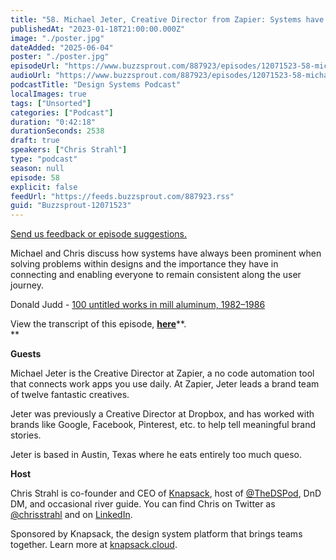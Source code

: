 ```yaml
---
title: "58. Michael Jeter, Creative Director from Zapier: Systems have always been a part of solving design problems"
publishedAt: "2023-01-18T21:00:00.000Z"
image: "./poster.jpg"
dateAdded: "2025-06-04"
poster: "./poster.jpg"
episodeUrl: "https://www.buzzsprout.com/887923/episodes/12071523-58-michael-jeter-creative-director-from-zapier-systems-have-always-been-a-part-of-solving-design-problems.mp3"
audioUrl: "https://www.buzzsprout.com/887923/episodes/12071523-58-michael-jeter-creative-director-from-zapier-systems-have-always-been-a-part-of-solving-design-problems.mp3"
podcastTitle: "Design Systems Podcast"
localImages: true
tags: ["Unsorted"]
categories: ["Podcast"]
duration: "0:42:18"
durationSeconds: 2538
draft: true
speakers: ["Chris Strahl"]
type: "podcast"
season: null
episode: 58
explicit: false
feedUrl: "https://feeds.buzzsprout.com/887923.rss"
guid: "Buzzsprout-12071523"
---
```

[Send us feedback or episode suggestions.](https://www.buzzsprout.com/twilio/text_messages/887923/open_sms)

Michael and Chris discuss how systems have always been prominent when solving problems within designs and the importance they have in connecting and enabling everyone to remain consistent along the user journey. 

Donald Judd - [100 untitled works in mill aluminum, 1982–1986](https://vimeo.com/466015323)

View the transcript of this episode, [**here**](https://docs.google.com/document/d/1sh3x8zPOjaTKZX6au2V8q1OOWjy6maG7/edit)**.  
**  

**Guests**

Michael Jeter is the Creative Director at Zapier, a no code automation tool that connects work apps you use daily. At Zapier, Jeter leads a brand team of twelve fantastic creatives. 

Jeter was previously a Creative Director at Dropbox, and has worked with brands like Google, Facebook, Pinterest, etc. to help tell meaningful brand stories.   
  
Jeter is based in Austin, Texas where he eats entirely too much queso.

**Host**

Chris Strahl is co-founder and CEO of [Knapsack](https://www.knapsack.cloud/), host of [@TheDSPod](https://twitter.com/thedspod), DnD DM, and occasional river guide. You can find Chris on Twitter as [@chrisstrahl](https://twitter.com/chrisstrahl) and on [LinkedIn](https://www.linkedin.com/in/chrisstrahl/).

Sponsored by Knapsack, the design system platform that brings teams together. Learn more at [knapsack.cloud](https://www.knapsack.cloud/?utm_source=podcast).
